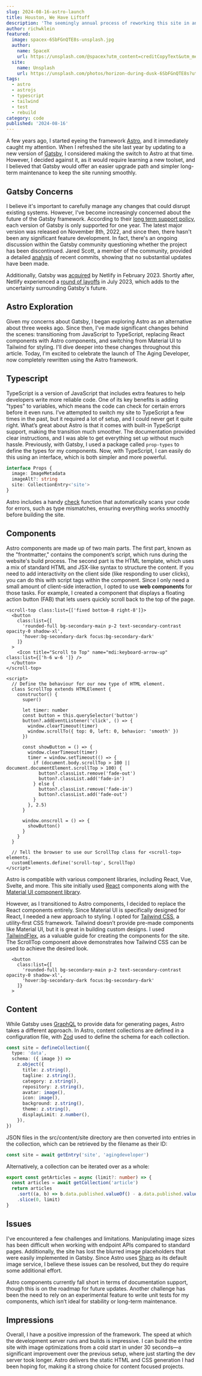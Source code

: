```yaml
---
slug: 2024-08-16-astro-launch
title: Houston, We Have Liftoff
description: 'The seemingly annual process of reworking this site in another framework.'
author: richwklein
featured:
  image: spacex-6SbFGnQTE8s-unsplash.jpg
  author:
    name: SpaceX
    url: https://unsplash.com/@spacex?utm_content=creditCopyText&utm_medium=referral&utm_source=unsplash
  site:
    name: Unsplash
    url: https://unsplash.com/photos/horizon-during-dusk-6SbFGnQTE8s?utm_content=creditCopyText&utm_medium=referral&utm_source=unsplash
tags:
  - astro
  - astrojs
  - typescript
  - tailwind
  - test
  - rebuild
category: code
published: '2024-08-16'
---
```


A few years ago, I started eyeing the framework [Astro](https://astro.build/), and it immediately caught my attention. When I refreshed the site last year by updating to a new version of [Gatsby](https://www.gatsbyjs.com/), I considered making the switch to Astro at that time. However, I decided against it, as it would require learning a new toolset, and I believed that Gatsby would offer an easier upgrade path and simpler long-term maintenance to keep the site running smoothly.

## Gatsby Concerns

I believe it's important to carefully manage any changes that could disrupt existing systems. However, I've become increasingly concerned about the future of the Gatsby framework. According to their [long term support policy](https://www.gatsbyjs.com/docs/reference/release-notes/gatsby-version-support/), each version of Gatsby is only supported for one year. The latest major version was released on November 8th, 2022, and since then, there hasn't been any significant feature development. In fact, there's an ongoing discussion within the Gatsby community questioning whether the project has been discontinued. Jared Scott, a member of the community, provided a detailed [analysis](https://github.com/gatsbyjs/gatsby/issues/38696#issuecomment-2103823965) of recent commits, showing that no substantial updates have been made.

Additionally, Gatsby was [acquired](https://www.netlify.com/press/netlify-acquires-gatsby-inc-to-accelerate-adoption-of-composable-web-architectures/) by Netlify in February 2023. Shortly after, Netlify experienced a [round of layoffs](https://www.netlify.com/blog/ceo-announcement-to-the-netlify-team/) in July 2023, which adds to the uncertainty surrounding Gatsby's future.

## Astro Exploration

Given my concerns about Gatsby, I began exploring Astro as an alternative about three weeks ago. Since then, I've made significant changes behind the scenes: transitioning from JavaScript to TypeScript, replacing React components with Astro components, and switching from Material UI to Tailwind for styling. I'll dive deeper into these changes throughout this article. Today, I'm excited to celebrate the launch of The Aging Developer, now completely rewritten using the Astro framework.

## Typescript

TypeScript is a version of JavaScript that includes extra features to help developers write more reliable code. One of its key benefits is adding "types" to variables, which means the code can check for certain errors before it even runs. I’ve attempted to switch my site to TypeScript a few times in the past, but it required a lot of setup, and I could never get it quite right. What’s great about Astro is that it comes with built-in TypeScript support, making the transition much smoother. The documentation provided clear instructions, and I was able to get everything set up without much hassle. Previously, with Gatsby, I used a package called `prop-types` to define the types for my components. Now, with TypeScript, I can easily do this using an interface, which is both simpler and more powerful.

```ts
interface Props {
  image: ImageMetadata
  imageAlt?: string
  site: CollectionEntry<'site'>
}
```

Astro includes a handy [check](https://docs.astro.build/en/guides/typescript/#type-checking) function that automatically scans your code for errors, such as type mismatches, ensuring everything works smoothly before building the site.

## Components

Astro components are made up of two main parts. The first part, known as the "frontmatter," contains the component’s script, which runs during the website's build process. The second part is the HTML template, which uses a mix of standard HTML and JSX-like syntax to structure the content. If you need to add interactivity on the client side (like responding to user clicks), you can do this with script tags within the component. Since I only need a small amount of client-side interaction, I opted to use **web components** for those tasks. For example, I created a component that displays a floating action button (FAB) that lets users quickly scroll back to the top of the page.

```tsx
<scroll-top class:list={['fixed bottom-8 right-8']}>
  <button
    class:list={[
      'rounded-full bg-secondary-main p-2 text-secondary-contrast opacity-0 shadow-xl',
      'hover:bg-secondary-dark focus:bg-secondary-dark'
    ]}
  >
    <Icon title="Scroll to Top" name="mdi:keyboard-arrow-up" class:list={['h-6 w-6 ']} />
  </button>
</scroll-top>

<script>
  // Define the behaviour for our new type of HTML element.
  class ScrollTop extends HTMLElement {
    constructor() {
      super()

      let timer: number
      const button = this.querySelector('button')
      button?.addEventListener('click', () => {
        window.clearTimeout(timer)
        window.scrollTo({ top: 0, left: 0, behavior: 'smooth' })
      })

      const showButton = () => {
        window.clearTimeout(timer)
        timer = window.setTimeout(() => {
          if (document.body.scrollTop > 100 || document.documentElement.scrollTop > 100) {
            button?.classList.remove('fade-out')
            button?.classList.add('fade-in')
          } else {
            button?.classList.remove('fade-in')
            button?.classList.add('fade-out')
          }
        }, 2.5)
      }

      window.onscroll = () => {
        showButton()
      }
    }
  }

  // Tell the browser to use our ScrollTop class for <scroll-top> elements.
  customElements.define('scroll-top', ScrollTop)
</script>
```

Astro is compatible with various component libraries, including React, Vue, Svelte, and more. This site initially used [React](https://react.dev/) components along with the [Material UI component library](https://mui.com/material-ui/).

However, as I transitioned to Astro components, I decided to replace the React components entirely. Since Material UI is specifically designed for React, I needed a new approach to styling. I opted for [Tailwind CSS](https://tailwindcss.com/), a utility-first CSS framework. Tailwind doesn’t provide pre-made components like Material UI, but it is great in building custom designs. I used [TailwindFlex](https://tailwindflex.com/), as a valuable guide for creating the components for the site. The ScrollTop component above demonstrates how Tailwind CSS can be used to achieve the desired look.

```tsx
  <button
    class:list={[
      'rounded-full bg-secondary-main p-2 text-secondary-contrast opacity-0 shadow-xl',
      'hover:bg-secondary-dark focus:bg-secondary-dark'
    ]}
  >
```

## Content
While Gatsby uses [GraphQL](https://graphql.org/) to provide data for generating pages, Astro takes a different approach. In Astro, content collections are defined in a configuration file, with [Zod](https://zod.dev/) used to define the schema for each collection.

```ts
const site = defineCollection({
  type: 'data',
  schema: ({ image }) =>
    z.object({
      title: z.string(),
      tagline: z.string(),
      category: z.string(),
      repository: z.string(),
      avatar: image(),
      icon: image(),
      background: z.string(),
      theme: z.string(),
      displayLimit: z.number(),
    }),
})
```

JSON files in the src/content/site directory are then converted into entries in the collection, which can be retrieved by the filename as their ID:

```ts 
const site = await getEntry('site', 'agingdeveloper')
```

Alternatively, a collection can be iterated over as a whole:

```ts 
export const getArticles = async (limit?: number) => {
  const articles = await getCollection('article')
  return articles
    .sort((a, b) => b.data.published.valueOf() - a.data.published.valueOf())
    .slice(0, limit)
}
```

## Issues

I've encountered a few challenges and limitations. Manipulating image sizes has been difficult when working with endpoint APIs compared to standard pages. Additionally, the site has lost the blurred image placeholders that were easily implemented in Gatsby. Since Astro uses [Sharp](https://sharp.pixelplumbing.com/) as its default image service, I believe these issues can be resolved, but they do require some additional effort.

Astro components currently fall short in terms of documentation support, though this is on the roadmap for future updates. Another challenge has been the need to rely on an experimental feature to write unit tests for my components, which isn’t ideal for stability or long-term maintenance.

## Impressions

Overall, I have a positive impression of the framework. The speed at which the development server runs and builds is impressive. I can build the entire site with image optimizations from a cold start in under 30 seconds—a significant improvement over the previous setup, where just starting the dev server took longer. Astro delivers the static HTML and CSS generation I had been hoping for, making it a strong choice for content focused projects.

